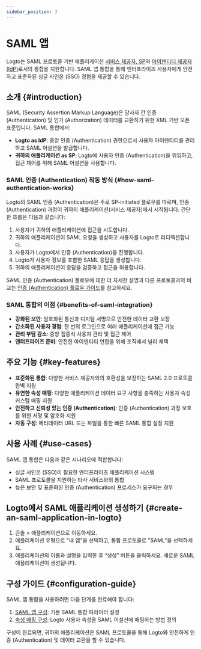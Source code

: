 ```yaml
---
sidebar_position: 3
---
```


# SAML 앱

Logto는 SAML 프로토콜 기반 애플리케이션 [서비스 제공자, SP](https://auth.wiki/service-provider)와 [아이덴티티 제공자 (IdP)](https://auth.wiki/identity-provider)로서의 통합을 지원합니다. SAML 앱 통합을 통해 엔터프라이즈 사용자에게 안전하고 표준화된 싱글 사인온 (SSO) 경험을 제공할 수 있습니다.

## 소개 \{#introduction}

SAML (Security Assertion Markup Language)은 당사자 간 인증 (Authentication) 및 인가 (Authorization) 데이터를 교환하기 위한 XML 기반 오픈 표준입니다. SAML 통합에서:

- **Logto as IdP**: 중앙 인증 (Authentication) 권한으로서 사용자 아이덴티티를 관리하고 SAML 어설션을 발급합니다.
- **귀하의 애플리케이션 as SP**: Logto에 사용자 인증 (Authentication)을 위임하고, 접근 제어를 위해 SAML 어설션을 사용합니다.

### SAML 인증 (Authentication) 작동 방식 \{#how-saml-authentication-works}

Logto의 SAML 인증 (Authentication)은 주로 SP-initiated 플로우를 따르며, 인증 (Authentication) 과정이 귀하의 애플리케이션(서비스 제공자)에서 시작됩니다. 간단한 흐름은 다음과 같습니다:

1. 사용자가 귀하의 애플리케이션에 접근을 시도합니다.
2. 귀하의 애플리케이션이 SAML 요청을 생성하고 사용자를 Logto로 리디렉션합니다.
3. 사용자가 Logto에서 인증 (Authentication)을 진행합니다.
4. Logto가 사용자 정보를 포함한 SAML 응답을 생성합니다.
5. 귀하의 애플리케이션이 응답을 검증하고 접근을 허용합니다.

SAML 인증 (Authentication) 플로우에 대한 더 자세한 설명과 다른 프로토콜과의 비교는 [인증 (Authentication) 플로우 가이드](/integrate-logto/integrate-logto-into-your-application/understand-authentication-flow.mdx#saml-authentication-flow)를 참고하세요.

### SAML 통합의 이점 \{#benefits-of-saml-integration}

- **강화된 보안**: 암호화된 통신과 디지털 서명으로 안전한 데이터 교환 보장
- **간소화된 사용자 경험**: 한 번의 로그인으로 여러 애플리케이션에 접근 가능
- **관리 부담 감소**: 중앙 집중식 사용자 관리 및 접근 제어
- **엔터프라이즈 준비**: 안전한 아이덴티티 연합을 위해 조직에서 널리 채택

## 주요 기능 \{#key-features}

- **표준화된 통합**: 다양한 서비스 제공자와의 호환성을 보장하는 SAML 2.0 프로토콜 완벽 지원
- **유연한 속성 매핑**: 다양한 애플리케이션 데이터 요구 사항을 충족하는 사용자 속성 커스텀 매핑 지원
- **안전하고 신뢰성 있는 인증 (Authentication)**: 인증 (Authentication) 과정 보호를 위한 서명 및 암호화 지원
- **자동 구성**: 메타데이터 URL 또는 파일을 통한 빠른 SAML 통합 설정 지원

## 사용 사례 \{#use-cases}

SAML 앱 통합은 다음과 같은 시나리오에 적합합니다:

- 싱글 사인온 (SSO)이 필요한 엔터프라이즈 애플리케이션 시스템
- SAML 프로토콜을 지원하는 타사 서비스와의 통합
- 높은 보안 및 표준화된 인증 (Authentication) 프로세스가 요구되는 경우

## Logto에서 SAML 애플리케이션 생성하기 \{#create-an-saml-application-in-logto}

1. <CloudLink to="/applications">콘솔 > 애플리케이션</CloudLink>으로 이동하세요.
2. 애플리케이션 유형으로 "내 앱"을 선택하고, 통합 프로토콜로 "SAML"을 선택하세요.
3. 애플리케이션의 이름과 설명을 입력한 후 “생성” 버튼을 클릭하세요. 새로운 SAML 애플리케이션이 생성됩니다.

## 구성 가이드 \{#configuration-guide}

SAML 앱 통합을 사용하려면 다음 단계를 완료해야 합니다:

1. [SAML 앱 구성](/integrate-logto/saml-app/setup.mdx): 기본 SAML 통합 파라미터 설정
2. [속성 매핑 구성](/integrate-logto/saml-app/attribute-mapping.mdx): Logto 사용자 속성을 SAML 어설션에 매핑하는 방법 정의

구성이 완료되면, 귀하의 애플리케이션은 SAML 프로토콜을 통해 Logto와 안전하게 인증 (Authentication) 및 데이터 교환을 할 수 있습니다.
